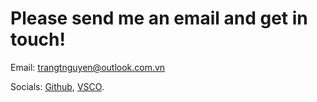 
<Layout pageTitle="Contact | Trang">

# Please send me an email and get in touch! 
Email: <trangtnguyen@outlook.com.vn>

Socials: [Github](https://github.com/trang17), [VSCO](https://vsco.co/trangtn0).

</Layout>   